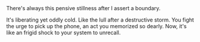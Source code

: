 
<Fragment thesis="Breaking patterns is a splash of cold water." createdAt="07/07/2025 07:59 PM">
There's always this pensive stillness after I assert a boundary.

It's liberating yet oddly cold. Like the lull after a destructive storm.
You fight the urge to pick up the phone, an act you memorized so dearly.
Now, it's like an frigid shock to your system to unrecall.
</Fragment>
